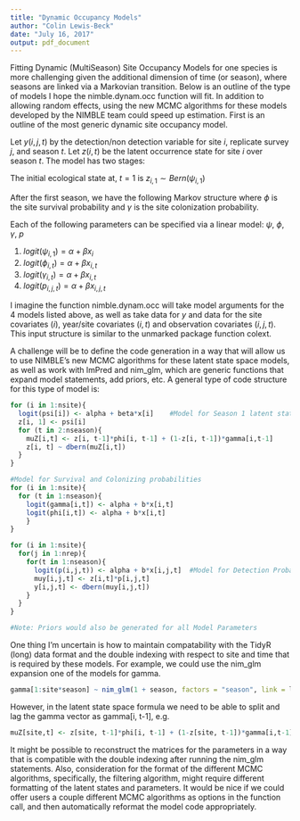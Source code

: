 ```yaml
---
title: "Dynamic Occupancy Models"
author: "Colin Lewis-Beck"
date: "July 16, 2017"
output: pdf_document
---
```


Fitting Dynamic (MultiSeason) Site Occupancy Models for one species is more challenging given the additional dimension of time (or season), where seasons are linked via a Markovian transition.  Below is an outline of the type of models I hope the nimble.dynam.occ function will fit.  In addition to allowing random effects, using the new MCMC algorithms for these models developed by the NIMBLE team could speed up estimation.  First is an outline of the most generic dynamic site occupancy model.  


Let $y(i, j, t)$ by the detection/non detection variable for site $i$, replicate survey $j$, and season $t$.  Let $z(i, t)$ be the latent occurrence state for site $i$ over season $t$.  The model has two stages:

\begin{center}
$z_{i,t} \sim Bern(\psi_{i,t})$
\end{center}
\begin{center}
$y_{i, j, t} \sim Bern(z_{i,t} p_{i,j,t})$
\end{center}

The initial ecological state at, $t=1$ is 
$z_{i,1} \sim Bern(\psi_{i,1})$

After the first season, we have the following Markov structure where $\phi$ is the site survival probability and $\gamma$ is the site colonization probability. 
\begin{center}
$z_{i,t} \sim Bern(z_{i,t-1}\phi_{i,t-1} + (1-z_{i,t-1})\gamma_{i,t-1}))$
\end{center}

\begin{center}
$y_{i,j, t} \sim Bern(z_{i,j}p_{i,j,t})$
\end{center}

Each of the following parameters can be specified via a linear model: $\psi$, $\phi$, $\gamma$, $p$

1) $logit(\psi_{i,1}) = \alpha + \beta x_i$ 
2) $logit(\phi_{i,t}) = \alpha + \beta x_{i,t}$ 
3) $logit(\gamma_{i,t}) = \alpha + \beta x_{i,t}$ 
4) $logit(p_{i,j, t}) = \alpha + \beta x_{i,j,t}$ 

I imagine the function nimble.dynam.occ will take model arguments for the 4 models listed above, as well as take data for $y$ and data for the site covariates ($i$), year/site covariates ($i,t$) and observation covariates ($i,j,t$).  This input structure is similar to the unmarked package function colext.

A challenge will be to define the code generation in a way that will allow us to use NIMBLE's new MCMC algorithms for these latent state space models, as well as work with lmPred and nim_glm, which are generic functions that expand model statements, add priors, etc.  A general type of code structure for this type of model is:

 
```r
for (i in 1:nsite){    
  logit(psi[i]) <- alpha + beta*x[i]    #Model for Season 1 latent state  
  z[i, 1] <- psi[i]
  for (t in 2:nseason){
    muZ[i,t] <- z[i, t-1]*phi[i, t-1] + (1-z[i, t-1])*gamma[i,t-1]   
    z[i, t] ~ dbern(muZ[i,t])   
  }   
}   

#Model for Survival and Colonizing probabilities
for (i in 1:nsite){
  for (t in 1:nseason){
    logit(gamma[i,t]) <- alpha + b*x[i,t]
    logit(phi[i,t]) <- alpha + b*x[i,t]
    }
}

for (i in 1:nsite){
  for(j in 1:nrep){
    for(t in 1:nseason){
      logit(p(i,j,t)) <- alpha + b*x[i,j,t]  #Model for Detection Probability
      muy[i,j,t] <- z[i,t]*p[i,j,t]
      y[i,j,t] <- dbern(muy[i,j,t])
    }
  }
}

#Note: Priors would also be generated for all Model Parameters
```
      
One thing I'm uncertain is how to maintain compatability with the TidyR (long) data format and the double indexing with respect to site and time that is required by these models.  For example, we could use the nim_glm expansion one of the models for gamma.

```r
gamma[1:site*season] ~ nim_glm(1 + season, factors = "season", link = logit, priors = priors) 
```

However, in the latent state space formula we need to be able to split and lag the gamma vector as gamma[i, t-1], e.g. 

```r
muZ[site,t] <- z[site, t-1]*phi[i, t-1] + (1-z[site, t-1])*gamma[i,t-1]  
```

It might be possible to reconstruct the matrices for the parameters in a way that is compatible with the double indexing after running the nim_glm statements.  Also, consideration for the format of the different MCMC algorithms, specifically, the filtering algorithm, might require different formatting of the latent states and parameters.  It would be nice if we could offer users a couple different MCMC algorithms as options in the function call, and then automatically reformat the model code appropriately.  


